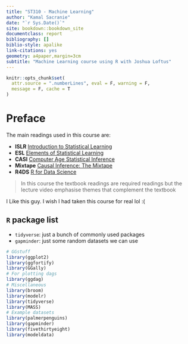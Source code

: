 ```yaml
---
title: "ST310 - Machine Learning"
author: "Kamal Sacranie"
date: "`r Sys.Date()`"
site: bookdown::bookdown_site
documentclass: report
bibliography: []
biblio-style: apalike
link-citations: yes
geometry: a4paper,margin=3cm
subtitle: "Machine Learning course using R with Joshua Loftus"
---
```


```r
knitr::opts_chunk$set(
  attr.source = ".numberLines", eval = F, warning = F,
  message = F, cache = T
)
```

# Preface {-}

The main readings used in this course are:

- **ISLR** [Introduction to Statistical Learning](https://statlearning.com/) 
- **ESL** [Elements of Statistical Learning](https://web.stanford.edu/~hastie/ElemStatLearn/)
- **CASI** [Computer Age Statistical Inference](https://web.stanford.edu/~hastie/CASI/)
- **Mixtape** [Causal Inference: The Mixtape](https://mixtape.scunning.com/index.html)
- **R4DS** [R for Data Science](https://r4ds.had.co.nz/)

> In this course the textbook readings are required readings but the lecture
> video emphasise themes that complement the textbook

I Like this guy. I wish I had taken this course for real lol :(

## `R` package list

- `tidyverse`: just a bunch of commonly used packages
- `gapminder`: just some random datasets we can use

```r
# GGstuff
library(ggplot2)
library(ggfortify)
library(GGally)
# For plotting dags
library(ggdag)
# Miscellaneous
library(broom)
library(modelr)
library(tidyverse)
library(MASS)
# Example datasets
library(palmerpenguins)
library(gapminder)
library(fivethirtyeight)
library(modeldata)
```
